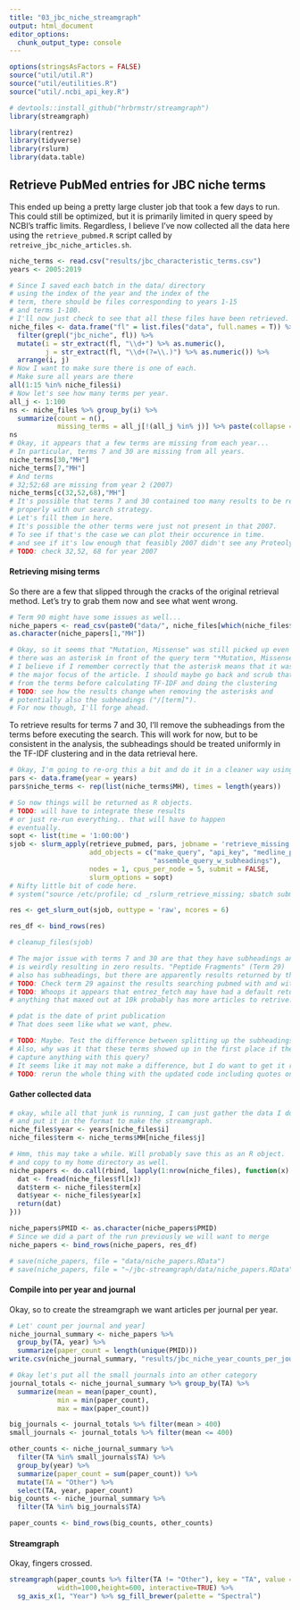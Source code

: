 ```yaml
---
title: "03_jbc_niche_streamgraph"
output: html_document
editor_options: 
  chunk_output_type: console
---
```


```r
options(stringsAsFactors = FALSE)
source("util/util.R")
source("util/eutilities.R")
source("util/.ncbi_api_key.R")

# devtools::install_github("hrbrmstr/streamgraph")
library(streamgraph)

library(rentrez)
library(tidyverse)
library(rslurm)
library(data.table)
```

## Retrieve PubMed entries for JBC niche terms

This ended up being a pretty large cluster job that took a few days to run. This could still be optimized, but it is primarily limited in query speed by NCBI's traffic limits. Regardless, I believe I've now collected all the data here using the `retrieve_pubmed.R` script called by `retreive_jbc_niche_articles.sh`.

```r
niche_terms <- read.csv("results/jbc_characteristic_terms.csv")
years <- 2005:2019

# Since I saved each batch in the data/ directory 
# using the index of the year and the index of the 
# term, there should be files corresponding to years 1-15
# and terms 1-100. 
# I'll now just check to see that all these files have been retrieved.
niche_files <- data.frame("fl" = list.files("data", full.names = T)) %>%
  filter(grepl("jbc_niche", fl)) %>%
  mutate(i = str_extract(fl, "\\d+") %>% as.numeric(),
         j = str_extract(fl, "\\d+(?=\\.)") %>% as.numeric()) %>%
  arrange(i, j)
# Now I want to make sure there is one of each. 
# Make sure all years are there
all(1:15 %in% niche_files$i)
# Now let's see how many terms per year. 
all_j <- 1:100
ns <- niche_files %>% group_by(i) %>%
  summarize(count = n(),
            missing_terms = all_j[!(all_j %in% j)] %>% paste(collapse = ";"))
ns
# Okay, it appears that a few terms are missing from each year...
# In particular, terms 7 and 30 are missing from all years. 
niche_terms[30,"MH"]
niche_terms[7,"MH"]
# And terms 
# 32;52;68 are missing from year 2 (2007)
niche_terms[c(32,52,68),"MH"]
# It's possible that terms 7 and 30 contained too many results to be returned
# properly with our search strategy. 
# Let's fill them in here.
# It's possible the other terms were just not present in that 2007. 
# To see if that's the case we can plot their occurence in time. 
# and see if it's low enough that feasibly 2007 didn't see any Proteolysis publications.
# TODO: check 32,52, 68 for year 2007

```

#### Retrieving mising terms

So there are a few that slipped through the cracks of the original retrieval method. Let's try to grab them now and see what went wrong.

```r
# Term 90 might have some issues as well...
niche_papers <- read_csv(paste0("data/", niche_files[which(niche_files$j == 90 & niche_files$i == 5),"fl"]))
as.character(niche_papers[1,"MH"])

# Okay, so it seems that "Mutation, Missense" was still picked up even though
# there was an asterisk in front of the query term "*Mutation, Missense"
# I believe if I remember correctly that the asterisk means that it was 
# the major focus of the article. I should maybe go back and scrub that
# from the terms before calculating TF-IDF and doing the clustering
# TODO: see how the results change when removing the asterisks and 
# potentially also the subheadings ("/[term]").
# For now though, I'll forge ahead.

```

To retrieve results for terms 7 and 30, I'll remove the subheadings from the terms
before executing the search. This will work for now, but to be consistent in the
analysis, the subheadings should be treated uniformly in the TF-IDF clustering and 
in the data retrieval here.

```r
# Okay, I'm going to re-org this a bit and do it in a cleaner way using rslurm.
pars <- data.frame(year = years)
pars$niche_terms <- rep(list(niche_terms$MH), times = length(years))

# So now things will be returned as R objects. 
# TODO: will have to integrate these results 
# or just re-run everything.. that will have to happen
# eventually. 
sopt <- list(time = '1:00:00')
sjob <- slurm_apply(retrieve_pubmed, pars, jobname = 'retrieve_missing',
                    add_objects = c("make_query", "api_key", "medline_parser", 
                                    "assemble_query_w_subheadings"),
                    nodes = 1, cpus_per_node = 5, submit = FALSE,
                    slurm_options = sopt)
# Nifty little bit of code here.
# system("source /etc/profile; cd _rslurm_retrieve_missing; sbatch submit.sh")

res <- get_slurm_out(sjob, outtype = 'raw', ncores = 6)

res_df <- bind_rows(res)

# cleanup_files(sjob)
```


```r
# The major issue with terms 7 and 30 are that they have subheadings and that
# is weirdly resulting in zero results. "Peptide Fragments" (Term 29)
# also has subheadings, but there are apparently results returned by that query.
# TODO: Check term 29 against the results searching pubmed with and without subheadings. 
# TODO: Whoops it appears that entrez_fetch may have had a default return of 10,000 articles
# anything that maxed out at 10k probably has more articles to retrive. bummer.

# pdat is the date of print publication
# That does seem like what we want, phew.

# TODO: Maybe. Test the difference between splitting up the subheadings and not
# Also, why was it that these terms showed up in the first place if they don't 
# capture anything with this query?
# It seems like it may not make a difference, but I do want to get it right.
# TODO: rerun the whole thing with the updated code including quotes on the query.
```


#### Gather collected data

```r
# okay, while all that junk is running, I can just gather the data I do have
# and put it in the format to make the streamgraph.
niche_files$year <- years[niche_files$i]
niche_files$term <- niche_terms$MH[niche_files$j]

# Hmm, this may take a while. Will probably save this as an R object. 
# and copy to my home directory as well. 
niche_papers <- do.call(rbind, lapply(1:nrow(niche_files), function(x) {
  dat <- fread(niche_files$fl[x])
  dat$term <- niche_files$term[x]
  dat$year <- niche_files$year[x]
  return(dat)
}))

niche_papers$PMID <- as.character(niche_papers$PMID)
# Since we did a part of the run previously we will want to merge
niche_papers <- bind_rows(niche_papers, res_df)

# save(niche_papers, file = "data/niche_papers.RData")
# save(niche_papers, file = "~/jbc-streamgraph/data/niche_papers.RData")

```


#### Compile into per year and journal

Okay, so to create the streamgraph we want articles per journal per year.

```r
# Let' count per journal and year]
niche_journal_summary <- niche_papers %>% 
  group_by(TA, year) %>%
  summarize(paper_count = length(unique(PMID)))
write.csv(niche_journal_summary, "results/jbc_niche_year_counts_per_journal.csv", row.names = FALSE)

# Okay let's put all the small journals into an other category
journal_totals <- niche_journal_summary %>% group_by(TA) %>%
  summarize(mean = mean(paper_count),
            min = min(paper_count),
            max = max(paper_count))

big_journals <- journal_totals %>% filter(mean > 400)
small_journals <- journal_totals %>% filter(mean <= 400)

other_counts <- niche_journal_summary %>% 
  filter(TA %in% small_journals$TA) %>%
  group_by(year) %>% 
  summarize(paper_count = sum(paper_count)) %>%
  mutate(TA = "Other") %>%
  select(TA, year, paper_count)
big_counts <- niche_journal_summary %>%
  filter(TA %in% big_journals$TA) 

paper_counts <- bind_rows(big_counts, other_counts)


```


#### Streamgraph

Okay, fingers crossed.

```r

streamgraph(paper_counts %>% filter(TA != "Other"), key = "TA", value = "paper_count", date = "year",
            width=1000,height=600, interactive=TRUE) %>%
  sg_axis_x(1, "Year") %>% sg_fill_brewer(palette = "Spectral") 
```




